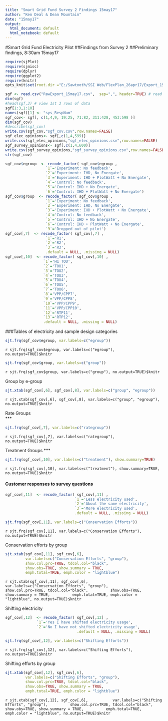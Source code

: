 ```yaml
---
title: "Smart Grid Fund Survey 2 Findings 15may17"
author: "Ken Deal & Dean Mountain"
date: "15may17"
output:
  html_document: default
  html_notebook: default
---
```


#Smart Grid Fund Electricity Pilot
##Findings from Survey 2
##Preliminary findings, 8:30am 15may17


```r
require(sjPlot)
require(sjmisc)
require(dplyr)
require(ggplot2)
require(knitr)
opts_knit$set(root.dir ="E:/Sawtooth/SSI Web/FlexPlan_26apr17/Export_15may17/RawExport_15may17")

```

```r
sgf <- read.csv("RawExport_15may17.csv",  sep=",", header=TRUE) # read the data file
dim(sgf)
#head(sgf,3) # view 1st 3 rows of data
sgf[1:3,1:10]
names(sgf)[1] <- "sys_RespNum"
sgf_cov<- sgf[, c(1,4,9, 19:25, 71:82, 311:428, 453:598 )]
dim(sgf_cov)
#describe(sgf_cov)
write.csv(sgf_cov,"sgf_cov.csv",row.names=FALSE)
sgf_elec_opinions<- sgf[,c(1,4,599)]
write.csv(sgf_elec_opinions,"sgf_elec_opinions.csv",row.names=FALSE)
sgf_survey_opinions<- sgf[,c(1,4,600)]
write.csv(sgf_survey_opinions,"sgf_survey_opinions.csv",row.names=FALSE)
str(sgf_cov)

```

```r
sgf_cov$egroup  <- recode_factor( sgf_cov$egroup , 
                  `1`='Experiment: No feedback', 
                  `2`='Experiment: IHD, No Energate', 
                  `3`='Experiment: IHD + PlotWatt + No Energate',
                  `4`='Control: No feedback',
                  `5`='Control: IHD + No Energate',
                  `6`='Control: IHD + PlotWatt + No Energate')
sgf_cov$group  <- recode_factor( sgf_cov$group , 
                  `1`='Experiment: No feedback', 
                  `2`='Experiment: IHD, No Energate', 
                  `3`='Experiment: IHD + PlotWatt + No Energate',
                  `4`='Control: No feedback',
                  `5`='Control: IHD + No Energate',
                  `6`='Control: IHD + PlotWatt + No Energate',
                  `9`='Dropped out of pilot')
sgf_cov[,7]  <- recode_factor( sgf_cov[,7] , 
                  `1`='R1', 
                  `2`='R2', 
                  `3`='R3', 
                  .default = NULL, .missing = NULL)
sgf_cov[,10]  <- recode_factor( sgf_cov[,10] , 
                 `1`='H1 TOU', 
                 `2`='TOU1', 
                 `3`='TOU2',
                 `4`='TOU3',
                 `5`='TOU4',
                 `6`='TOU5',
                 `7`='TOU6',
                 `8`='VPP/CPP7',
                 `9`='VPP/CPP8',
                 `10`='VPP/CPP9',
                 `11`='VPP/CPP10',
                 `12`='RTP11',
                 `13`='RTP12', 
                 .default = NULL, .missing = NULL)

```
###Tables of electricity and sample design categories
```r
sjt.frq(sgf_cov$egroup, var.labels=c("egroup"))
```
`r sjt.frq(sgf_cov$egroup, var.labels=c("egroup"), no.output=TRUE)$knitr`


```r
sjt.frq(sgf_cov$group, var.labels=c("group"))
```
`r sjt.frq(sgf_cov$group, var.labels=c("group"), no.output=TRUE)$knitr`  

Group by e-group    

```r
sjt.xtab(sgf_cov[,6], sgf_cov[,8], var.labels=c("group", "egroup"))
```
`r sjt.xtab(sgf_cov[,6], sgf_cov[,8], var.labels=c("group", "egroup"), no.output=TRUE)$knitr`



Rate Groups  
***
```r
sjt.frq(sgf_cov[,7], var.labels=c("rategroup"))
```
`r sjt.frq(sgf_cov[,7], var.labels=c("rategroup"), no.output=TRUE)$knitr`  
  
Treatment Groups
***
```r
sjt.frq(sgf_cov[,10], var.labels=c("treatment"), show.summary=TRUE)
```
`r sjt.frq(sgf_cov[,10], var.labels=c("treatment"), show.summary=TRUE, no.output=TRUE)$knitr`

#### Customer responses to survey questions

```r
sgf_cov[,11]  <- recode_factor( sgf_cov[,11] , 
                               `1`='Less electricity used', 
                               `2`='About the same electricity', 
                               `3`='More electricity used', 
                               .default = NULL, .missing = NULL)
```
```r
sjt.frq(sgf_cov[,11], var.labels=c("Conservation Efforts"))
```
`r sjt.frq(sgf_cov[,11], var.labels=c("Conservation Efforts"), no.output=TRUE)$knitr`  

Conservation efforts by group    

```r
sjt.xtab(sgf_cov[,11], sgf_cov[,6], 
         var.labels=c("Conservation Efforts", "group"),
         show.col.prc=TRUE, tdcol.col="black",
         show.obs=TRUE, show.summary = TRUE,
         emph.total=TRUE, emph.color = "lightblue")
```
`r sjt.xtab(sgf_cov[,11], sgf_cov[,6], 
         var.labels=c("Conservation Efforts", "group"),
         show.col.prc=TRUE, tdcol.col="black",
         show.obs=TRUE, show.summary = TRUE,
         emph.total=TRUE, emph.color = "lightblue", no.output=TRUE)$knitr`  

Shifting electricity  
```r
sgf_cov[,12]  <- recode_factor( sgf_cov[,12] , 
              `1`='Yes I have shifted electricity usage', 
              `2`='No I have not shifted electricity usage', 
                                .default = NULL, .missing = NULL)
```
```r
sjt.frq(sgf_cov[,12], var.labels=c("Shifting Efforts"))
```
`r sjt.frq(sgf_cov[,12], var.labels=c("Shifting Efforts"), no.output=TRUE)$knitr`  

Shifting efforts by group  

```r
sjt.xtab(sgf_cov[,12], sgf_cov[,6], 
         var.labels=c("Shifting Efforts", "group"),
         show.col.prc=TRUE, tdcol.col="black",
         show.obs=TRUE, show.summary = TRUE,
         emph.total=TRUE, emph.color = "lightblue")
```
`r sjt.xtab(sgf_cov[,12], sgf_cov[,6], 
         var.labels=c("Shifting Efforts", "group"),
         show.col.prc=TRUE, tdcol.col="black",
         show.obs=TRUE, show.summary = TRUE,
         emph.total=TRUE, emph.color = "lightblue", no.output=TRUE)$knitr`

